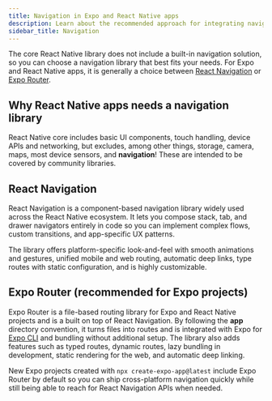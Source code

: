 ```yaml
---
title: Navigation in Expo and React Native apps
description: Learn about the recommended approach for integrating navigation in an Expo and React Native project.
sidebar_title: Navigation
---
```




The core React Native library does not include a built-in navigation solution, so you can choose a navigation library that best fits your needs. For Expo and React Native apps, it is generally a choice between [React Navigation](https://reactnavigation.org/) or [Expo Router](/router/introduction/).

## Why React Native apps needs a navigation library

React Native core includes basic UI components, touch handling, device APIs and networking, but excludes, among other things, storage, camera, maps, most device sensors, and **navigation**! These are intended to be covered by community libraries.

## React Navigation

React Navigation is a component-based navigation library widely used across the React Native ecosystem. It lets you compose stack, tab, and drawer navigators entirely in code so you can implement complex flows, custom transitions, and app-specific UX patterns.

The library offers platform-specific look-and-feel with smooth animations and gestures, unified mobile and web routing, automatic deep links, type routes with static configuration, and is highly customizable.

<BoxLink
  title="React Navigation: Getting started"
  description="Learn how to get started with React Navigation."
  Icon={BookOpen02Icon}
  href="https://reactnavigation.org/docs/getting-started"
/>

## Expo Router (recommended for Expo projects)

Expo Router is a file-based routing library for Expo and React Native projects and is a built on top of React Navigation. By following the **app** directory convention, it turns files into routes and is integrated with Expo for [Expo CLI](/more/expo-cli/) and bundling without additional setup. The library also adds features such as typed routes, dynamic routes, lazy bundling in development, static rendering for the web, and automatic deep linking.

New Expo projects created with `npx create-expo-app@latest` include Expo Router by default so you can ship cross-platform navigation quickly while still being able to reach for React Navigation APIs when needed.

<BoxLink
  title="Introduction to Expo Router"
  description="Expo Router is an open-source routing library for Universal React Native applications built with Expo."
  Icon={BookOpen02Icon}
  href="/router/introduction/"
/>

<BoxLink
  title="Installation"
  description="Learn how to quickly get started by creating a new project with Expo Router or adding the library to an existing project."
  Icon={BookOpen02Icon}
  href="/router/installation/"
/>

<BoxLink
  title="Core concepts"
  description="Learn about the core concepts of file-based routing in Expo."
  Icon={BookOpen02Icon}
  href="/router/basics/core-concepts/"
/>
